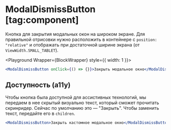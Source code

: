 <Overview group="modals">

# ModalDismissButton [tag:component]

Кнопка для закрытия модальных окон на широком экране.
Для правильной отрисовки нужно расположить в контейнере с `position: "relative"` и отображать при достаточной ширине экрана
(от `ViewWidth.SMALL_TABLET`).

</Overview>


<Playground Wrapper={BlockWrapper} style={{ width: 1 }}>
  ```jsx
  <ModalDismissButton onClick={() => {}}>Закрыть модальное окно</ModalDismissButton>
  ```
</Playground>

## Доступность (a11y)

Чтобы кнопка была доступной для ассистивных технологий, мы передаем в нее скрытый визуально текст,
который сможет прочитать скринридер. Сейчас по умолчанию это — "Закрыть".
Чтобы заменить текст, передайте его в `children`.

```jsx
<ModalDismissButton>Закрыть кастомное модальное окно</ModalDismissButton>
```
